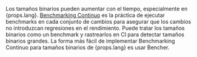 Los tamaños binarios pueden aumentar con el tiempo, especialmente en {props.lang}.
[Benchmarking Continuo][continuous benchmarking] es la práctica de ejecutar benchmarks en cada conjunto de cambios para asegurar que los cambios no introduzcan regresiones en el rendimiento.
Puede tratar los tamaños binarios como un benchmark y rastrearlos en CI para detectar tamaños binarios grandes.
La forma más fácil de implementar Benchmarking Continuo para tamaños binarios de {props.lang} es usar Bencher.

[continuous benchmarking]: /es/docs/explanation/continuous-benchmarking/